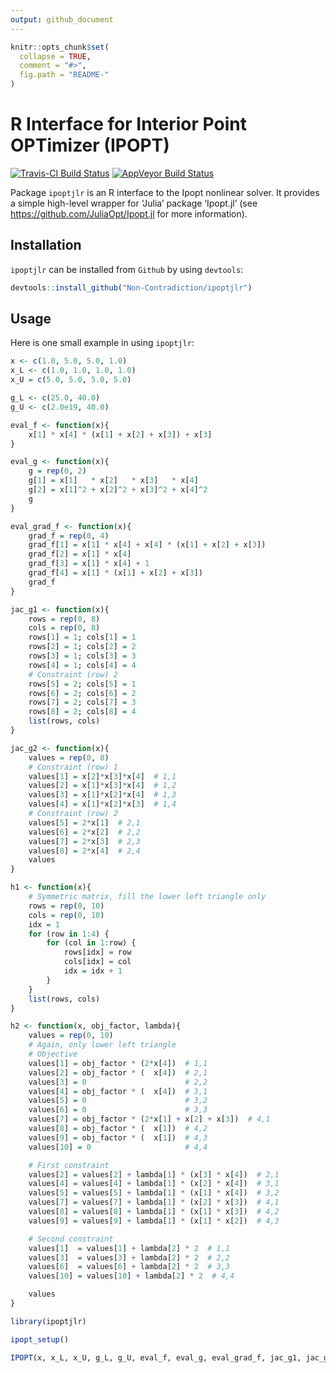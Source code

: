 ```yaml
---
output: github_document
---
```


<!-- README.md is generated from README.Rmd. Please edit that file -->

```r
knitr::opts_chunk$set(
  collapse = TRUE,
  comment = "#>",
  fig.path = "README-"
)
```

# R Interface for Interior Point OPTimizer (IPOPT)

[![Travis-CI Build Status](https://travis-ci.org/Non-Contradiction/ipoptjlr.svg?branch=master)](https://travis-ci.org/Non-Contradiction/ipoptjlr)
[![AppVeyor Build Status](https://ci.appveyor.com/api/projects/status/github/Non-Contradiction/ipoptjlr?branch=master&svg=true)](https://ci.appveyor.com/project/Non-Contradiction/ipoptjlr)

Package `ipoptjlr` is an R interface to the Ipopt nonlinear solver.
It provides a simple high-level wrapper for
'Julia' package 'Ipopt.jl' (see <https://github.com/JuliaOpt/Ipopt.jl> 
for more information).

## Installation
`ipoptjlr` can be installed from `Github` by using `devtools`:

```r
devtools::install_github("Non-Contradiction/ipoptjlr")
```

## Usage

Here is one small example in using `ipoptjlr`:

```r
x <- c(1.0, 5.0, 5.0, 1.0)
x_L <- c(1.0, 1.0, 1.0, 1.0)
x_U = c(5.0, 5.0, 5.0, 5.0)

g_L <- c(25.0, 40.0)
g_U <- c(2.0e19, 40.0)

eval_f <- function(x){
    x[1] * x[4] * (x[1] + x[2] + x[3]) + x[3]
}

eval_g <- function(x){
    g = rep(0, 2)
    g[1] = x[1]   * x[2]   * x[3]   * x[4]
    g[2] = x[1]^2 + x[2]^2 + x[3]^2 + x[4]^2
    g
}

eval_grad_f <- function(x){
    grad_f = rep(0, 4)
    grad_f[1] = x[1] * x[4] + x[4] * (x[1] + x[2] + x[3])
    grad_f[2] = x[1] * x[4]
    grad_f[3] = x[1] * x[4] + 1
    grad_f[4] = x[1] * (x[1] + x[2] + x[3])
    grad_f
}

jac_g1 <- function(x){
    rows = rep(0, 8)
    cols = rep(0, 8)
    rows[1] = 1; cols[1] = 1
    rows[2] = 1; cols[2] = 2
    rows[3] = 1; cols[3] = 3
    rows[4] = 1; cols[4] = 4
    # Constraint (row) 2
    rows[5] = 2; cols[5] = 1
    rows[6] = 2; cols[6] = 2
    rows[7] = 2; cols[7] = 3
    rows[8] = 2; cols[8] = 4
    list(rows, cols)
}

jac_g2 <- function(x){
    values = rep(0, 8)
    # Constraint (row) 1
    values[1] = x[2]*x[3]*x[4]  # 1,1
    values[2] = x[1]*x[3]*x[4]  # 1,2
    values[3] = x[1]*x[2]*x[4]  # 1,3
    values[4] = x[1]*x[2]*x[3]  # 1,4
    # Constraint (row) 2
    values[5] = 2*x[1]  # 2,1
    values[6] = 2*x[2]  # 2,2
    values[7] = 2*x[3]  # 2,3
    values[8] = 2*x[4]  # 2,4
    values
}

h1 <- function(x){
    # Symmetric matrix, fill the lower left triangle only
    rows = rep(0, 10)
    cols = rep(0, 10)
    idx = 1
    for (row in 1:4) {
        for (col in 1:row) {
            rows[idx] = row
            cols[idx] = col
            idx = idx + 1
        }
    }
    list(rows, cols)
}

h2 <- function(x, obj_factor, lambda){
    values = rep(0, 10)
    # Again, only lower left triangle
    # Objective
    values[1] = obj_factor * (2*x[4])  # 1,1
    values[2] = obj_factor * (  x[4])  # 2,1
    values[3] = 0                      # 2,2
    values[4] = obj_factor * (  x[4])  # 3,1
    values[5] = 0                      # 3,2
    values[6] = 0                      # 3,3
    values[7] = obj_factor * (2*x[1] + x[2] + x[3])  # 4,1
    values[8] = obj_factor * (  x[1])  # 4,2
    values[9] = obj_factor * (  x[1])  # 4,3
    values[10] = 0                     # 4,4

    # First constraint
    values[2] = values[2] + lambda[1] * (x[3] * x[4])  # 2,1
    values[4] = values[4] + lambda[1] * (x[2] * x[4])  # 3,1
    values[5] = values[5] + lambda[1] * (x[1] * x[4])  # 3,2
    values[7] = values[7] + lambda[1] * (x[2] * x[3])  # 4,1
    values[8] = values[8] + lambda[1] * (x[1] * x[3])  # 4,2
    values[9] = values[9] + lambda[1] * (x[1] * x[2])  # 4,3

    # Second constraint
    values[1]  = values[1] + lambda[2] * 2  # 1,1
    values[3]  = values[3] + lambda[2] * 2  # 2,2
    values[6]  = values[6] + lambda[2] * 2  # 3,3
    values[10] = values[10] + lambda[2] * 2  # 4,4

    values
}

library(ipoptjlr)

ipopt_setup()

IPOPT(x, x_L, x_U, g_L, g_U, eval_f, eval_g, eval_grad_f, jac_g1, jac_g2, h1, h2)
```
